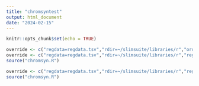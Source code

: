 ```yaml
---
title: "chromsyntest"
output: html_document
date: "2024-02-15"
---
```


```r
knitr::opts_chunk$set(echo = TRUE)
```


```r
override <- c("regdata=regdata.tsv","rdir=~/slimsuite/libraries/r","order=BASDU_GreenHill,BASDU_YAHS","regmirror=TRUE","runpath=/Users/00110092/Downloads/chromsyntest","debug=TRUE")
override <- c("regdata=regdata.tsv","rdir=~/slimsuite/libraries/r","regmirror=TRUE","runpath=/Users/00110092/Downloads/chromsyntest","debug=TRUE")
source("chromsyn.R")

override <- c("regdata=regdata.tsv","rdir=~/slimsuite/libraries/r","regmirror=TRUE","runpath=/Users/00110092/Downloads/chromsyntest","debug=TRUE","orphans=F","orient=none","basefile=allfwd")
source("chromsyn.R")

```